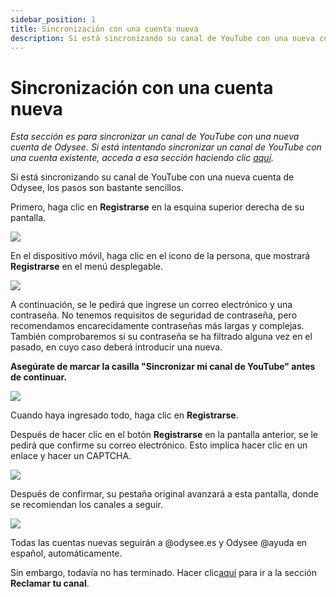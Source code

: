 ---
sidebar_position: 1
title: Sincronización con una cuenta nueva
description: Si está sincronizando su canal de YouTube con una nueva cuenta de Odysee, los pasos son bastante sencillos.
---

# Sincronización con una cuenta nueva

*Esta sección es para sincronizar un canal de YouTube con una nueva cuenta de Odysee. Si está intentando sincronizar un canal de YouTube con una cuenta existente, acceda a esa sección haciendo clic [aquí](#existente).*

Si está sincronizando su canal de YouTube con una nueva cuenta de Odysee, los pasos son bastante sencillos.

Primero, haga clic en **Registrarse** en la esquina superior derecha de su pantalla.

![](https://i.imgur.com/2Yse6KH.png)

En el dispositivo móvil, haga clic en el icono de la persona, que mostrará **Registrarse** en el menú desplegable.

![](https://i.imgur.com/g8dveZx.png)

A continuación, se le pedirá que ingrese un correo electrónico y una contraseña. No tenemos requisitos de seguridad de contraseña, pero recomendamos encarecidamente contraseñas más largas y complejas. También comprobaremos si su contraseña se ha filtrado alguna vez en el pasado, en cuyo caso deberá introducir una nueva.

**Asegúrate de marcar la casilla "Sincronizar mi canal de YouTube" antes de continuar.**

![](https://i.imgur.com/J6PiAF8.png)

Cuando haya ingresado todo, haga clic en **Registrarse**.

Después de hacer clic en el botón **Registrarse** en la pantalla anterior, se le pedirá que confirme su correo electrónico. Esto implica hacer clic en un enlace y hacer un CAPTCHA.

![](https://i.imgur.com/dh9qdsI.png)

Después de confirmar, su pestaña original avanzará a esta pantalla, donde se recomiendan los canales a seguir.

![](https://i.imgur.com/UXfi5rj.png)

Todas las cuentas nuevas seguirán a @odysee.es y Odysee @ayuda en español, automáticamente.

Sin embargo, todavía no has terminado. Hacer clic[aquí](https://help.odysee.tv/es/category-syncprogram/category-walkthrough/claimingyourchannel) para ir a la sección **Reclamar tu canal**.